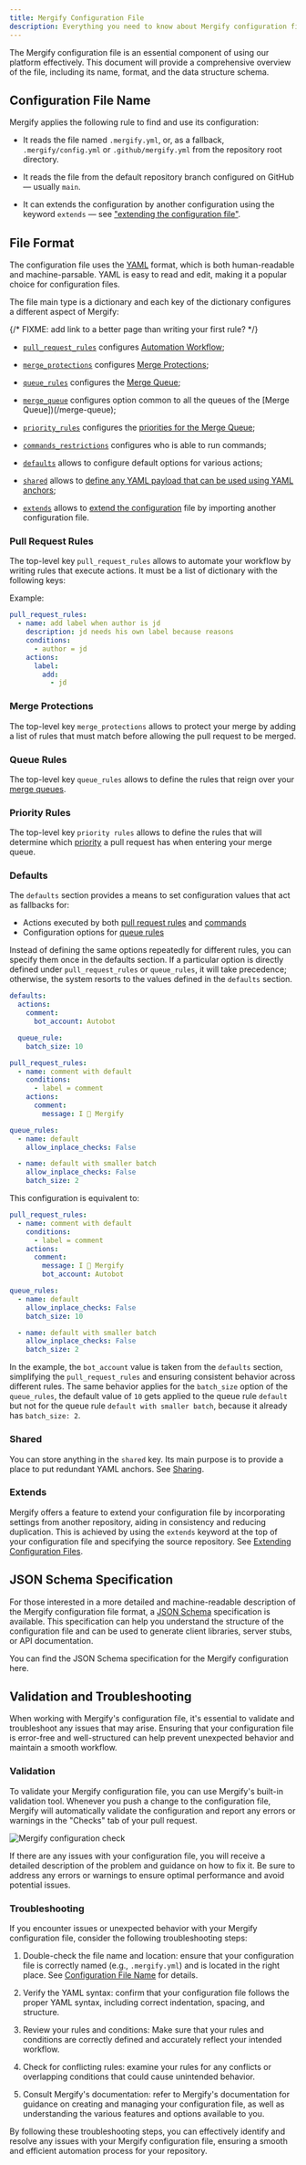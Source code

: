 ```yaml
---
title: Mergify Configuration File
description: Everything you need to know about Mergify configuration file
---
```



The Mergify configuration file is an essential component of using our platform
effectively. This document will provide a comprehensive overview of the file,
including its name, format, and the data structure schema.

## Configuration File Name

Mergify applies the following rule to find and use its configuration:

- It reads the file named `.mergify.yml`, or, as a fallback,
  `.mergify/config.yml` or `.github/mergify.yml` from the repository root
  directory.

- It reads the file from the default repository branch configured on GitHub —
  usually `main`.

- It can extends the configuration by another configuration using the keyword
  `extends` — see ["extending the configuration
  file"](#extending-configuration-files).

## File Format

The configuration file uses the [YAML](https://yaml.org/) format, which is both
human-readable and machine-parsable. YAML is easy to read and edit, making it a
popular choice for configuration files.

The file main type is a dictionary and each key of the dictionary configures a
different aspect of Mergify:

{/* FIXME: add link to a better page than writing your first rule? */}

- [`pull_request_rules`](#pull-request-rules) configures [Automation
  Workflow](/workflow/);

- [`merge_protections`](#merge-protections) configures [Merge
  Protections](/merge-protections/);

- [`queue_rules`](#queue-rules) configures the [Merge
  Queue](/merge-queue);

- [`merge_queue`](#merge-queue) configures option common to all the queues
  of the [Merge Queue])(/merge-queue);

- [`priority_rules`](#priority-rules) configures the [priorities for the Merge
  Queue](/merge-queue/priority);

- [`commands_restrictions`](/commands/restrictions) configures who is able to
  run commands;

- [`defaults`](#defaults) allows to configure default options for various
  actions;

- [`shared`](#shared) allows to [define any YAML payload that can be used using
  YAML anchors](/configuration/sharing#sharing-configuration-sections);

- [`extends`](#extends) allows to [extend the
  configuration](/configuration/sharing#extending-configuration-files) 
  file by importing another configuration file.

### Pull Request Rules

The top-level key `pull_request_rules` allows to automate your workflow by
writing rules that execute actions. It must be a list of dictionary with the
following keys:

<OptionsTable def="PullRequestRuleModel" />

Example:

```yaml
pull_request_rules:
  - name: add label when author is jd
    description: jd needs his own label because reasons
    conditions:
      - author = jd
    actions:
      label:
        add:
          - jd
```

### Merge Protections

The top-level key `merge_protections` allows to protect your merge by adding a
list of rules that must match before allowing the pull request to be merged.

<OptionsTable def="MergeProtectionRuleModel" />

### Queue Rules

The top-level key `queue_rules` allows to define the rules that reign over your
[merge queues](/merge-queue).

<OptionsTable def="QueueRuleModel" />

### Priority Rules

The top-level key `priority rules` allows to define the rules that will determine
which [priority](/merge-queue/priority) a pull request has when entering your merge queue.

<OptionsTable def="PriorityRuleModel" />

### Defaults

The `defaults` section provides a means to set configuration values that act as
fallbacks for:
- Actions executed by both [pull request rules](/workflow/) and [commands](/commands)
- Configuration options for [queue rules](/merge-queue/)

Instead of defining the same options repeatedly for different rules, you can specify
them once in the defaults section. If a particular option is directly defined under
`pull_request_rules` or `queue_rules`, it will take precedence; otherwise, the system
resorts to the values defined in the `defaults` section.

```yaml
defaults:
  actions:
    comment:
      bot_account: Autobot

  queue_rule:
    batch_size: 10

pull_request_rules:
  - name: comment with default
    conditions:
      - label = comment
    actions:
      comment:
        message: I 💙 Mergify

queue_rules:
  - name: default
    allow_inplace_checks: False

  - name: default with smaller batch
    allow_inplace_checks: False
    batch_size: 2
```

This configuration is equivalent to:

```yaml
pull_request_rules:
  - name: comment with default
    conditions:
      - label = comment
    actions:
      comment:
        message: I 💙 Mergify
        bot_account: Autobot

queue_rules:
  - name: default
    allow_inplace_checks: False
    batch_size: 10

  - name: default with smaller batch
    allow_inplace_checks: False
    batch_size: 2
```

In the example, the `bot_account` value is taken from the `defaults` section,
simplifying the `pull_request_rules` and ensuring consistent behavior across
different rules.
The same behavior applies for the `batch_size` option of the `queue_rules`, the
default value of `10` gets applied to the queue rule `default` but not for the
queue rule `default with smaller batch`, because it already has `batch_size: 2`.

### Shared

You can store anything in the `shared` key. Its main purpose is to provide a
place to put redundant YAML anchors. See
[Sharing](/configuration/sharing#sharing-configuration-sections).

### Extends

Mergify offers a feature to extend your configuration file by incorporating
settings from another repository, aiding in consistency and reducing
duplication. This is achieved by using the `extends` keyword at the top of your
configuration file and specifying the source repository. See [Extending
Configuration Files](/configuration/sharing#extending-configuration-files).

## JSON Schema Specification

For those interested in a more detailed and machine-readable description of the
Mergify configuration file format, a [JSON Schema](https://json-schema.org/)
specification is available. This specification can help you understand the
structure of the configuration file and can be used to generate client
libraries, server stubs, or API documentation.

You can find <DownloadLink href="/mergify-configuration-schema.json">the JSON
Schema specification for the Mergify configuration here</DownloadLink>.

## Validation and Troubleshooting

When working with Mergify's configuration file, it's essential to validate and
troubleshoot any issues that may arise. Ensuring that your configuration file
is error-free and well-structured can help prevent unexpected behavior and
maintain a smooth workflow.

### Validation

To validate your Mergify configuration file, you can use Mergify's built-in
validation tool. Whenever you push a change to the configuration file, Mergify
will automatically validate the configuration and report any errors or warnings
in the "Checks" tab of your pull request.

<Image src={configCheckScreenshot} alt="Mergify configuration check" />

If there are any issues with your configuration file, you will receive a
detailed description of the problem and guidance on how to fix it. Be sure to
address any errors or warnings to ensure optimal performance and avoid
potential issues.

### Troubleshooting

If you encounter issues or unexpected behavior with your Mergify configuration
file, consider the following troubleshooting steps:

1. Double-check the file name and location: ensure that your configuration file
   is correctly named (e.g., `.mergify.yml`) and is located in the right place.
   See [Configuration File Name](#configuration-file-name) for details.

2. Verify the YAML syntax: confirm that your configuration file follows the
   proper YAML syntax, including correct indentation, spacing, and structure.

3. Review your rules and conditions: Make sure that your rules and conditions
   are correctly defined and accurately reflect your intended workflow.

4. Check for conflicting rules: examine your rules for any conflicts or
   overlapping conditions that could cause unintended behavior.

5. Consult Mergify's documentation: refer to Mergify's documentation for
   guidance on creating and managing your configuration file, as well as
   understanding the various features and options available to you.

By following these troubleshooting steps, you can effectively identify and
resolve any issues with your Mergify configuration file, ensuring a smooth and
efficient automation process for your repository.
